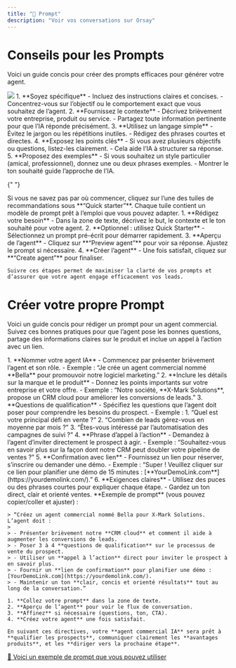 ```yaml
---
title: "📝 Prompt"
description: "Voir vos conversations sur Orsay"
---
```


# Conseils pour les Prompts

Voici un guide concis pour créer des prompts efficaces pour générer votre agent.

<AccordionGroup>
  <Accordion title="💡 Conseils pour rédiger de bons prompts">
    <img style={{ borderRadius: "0.5rem" }} src="/image_prompt/1.png" />
    1. **Soyez spécifique**
       - Incluez des instructions claires et concises.
       - Concentrez-vous sur l’objectif ou le comportement exact que vous souhaitez de l’agent.
    2. **Fournissez le contexte**
       - Décrivez brièvement votre entreprise, produit ou service.
       - Partagez toute information pertinente pour que l’IA réponde précisément.
    3. **Utilisez un langage simple**
       - Évitez le jargon ou les répétitions inutiles.
       - Rédigez des phrases courtes et directes.
    4. **Exposez les points clés**
       - Si vous avez plusieurs objectifs ou questions, listez-les clairement.
       - Cela aide l’IA à structurer sa réponse.
    5. **Proposez des exemples**
       - Si vous souhaitez un style particulier (amical, professionnel), donnez une ou deux phrases exemples.
       - Montrer le ton souhaité guide l’approche de l’IA.
  </Accordion>

{" "}

<Accordion title="🛫 Recommandations Quick Starter">
  Si vous ne savez pas par où commencer, cliquez sur l’une des tuiles de
  recommandations sous **“Quick starter”**. Chaque tuile contient un modèle de
  prompt prêt à l’emploi que vous pouvez adapter.
</Accordion>

  <Accordion title="🤖 Création de votre agent">
    1. **Rédigez votre besoin**
       - Dans la zone de texte, décrivez le but, le contexte et le ton souhaité pour votre agent.
    2. **Optionnel : utilisez Quick Starter**
       - Sélectionnez un prompt pré-écrit pour démarrer rapidement.
    3. **Aperçu de l’agent**
       - Cliquez sur **“Preview agent”** pour voir sa réponse. Ajustez le prompt si nécessaire.
    4. **Créer l’agent**
       - Une fois satisfait, cliquez sur **“Create agent”** pour finaliser.

    Suivre ces étapes permet de maximiser la clarté de vos prompts et d’assurer que votre agent engage efficacement vos leads.

  </Accordion>
</AccordionGroup>

# Créer votre propre Prompt

Voici un guide concis pour rédiger un prompt pour un agent commercial. Suivez ces bonnes pratiques pour que l’agent pose les bonnes questions, partage des informations claires sur le produit et inclue un appel à l’action avec un lien.

<AccordionGroup>
  <Accordion title="💪 Bonnes pratiques pour les prompts d’agent commercial">
    1. **Nommer votre agent IA**
       - Commencez par présenter brièvement l’agent et son rôle.
       - Exemple : “Je crée un agent commercial nommé **Bella** pour promouvoir notre logiciel marketing.”
    2. **Inclure les détails sur la marque et le produit**
       - Donnez les points importants sur votre entreprise et votre offre.
       - Exemple : “Notre société, **X-Mark Solutions**, propose un CRM cloud pour améliorer les conversions de leads.”
    3. **Questions de qualification**
       - Spécifiez les questions que l’agent doit poser pour comprendre les besoins du prospect.
       - Exemple :
         1. “Quel est votre principal défi en vente ?”
         2. “Combien de leads gérez-vous en moyenne par mois ?”
         3. “Êtes-vous intéressé par l’automatisation des campagnes de suivi ?”
    4. **Phrase d’appel à l’action**
       - Demandez à l’agent d’inviter directement le prospect à agir.
       - Exemple : “Souhaitez-vous en savoir plus sur la façon dont notre CRM peut doubler votre pipeline de ventes ?”
    5. **Confirmation avec lien**
       - Fournissez un lien pour réserver, s’inscrire ou demander une démo.
       - Exemple : “Super ! Veuillez cliquer sur ce lien pour planifier une démo de 15 minutes : [**YourDemoLink.com**](https://yourdemolink.com/).”
    6. **Exigences claires**
       - Utilisez des puces ou des phrases courtes pour expliquer chaque étape.
       - Gardez un ton direct, clair et orienté ventes.
  </Accordion>

  <Accordion title="Mettre le tout ensemble">
    **Exemple de prompt** (vous pouvez copier/coller et ajuster) :

    > “Créez un agent commercial nommé Bella pour X-Mark Solutions. L’agent doit :
    >
    > - Présenter brièvement notre **CRM cloud** et comment il aide à augmenter les conversions de leads.
    > - Poser 3 à 4 **questions de qualification** sur le processus de vente du prospect.
    > - Utiliser un **appel à l’action** direct pour inviter le prospect à en savoir plus.
    > - Fournir un **lien de confirmation** pour planifier une démo : [YourDemoLink.com](https://yourdemolink.com/).
    > - Maintenir un ton **clair, concis et orienté résultats** tout au long de la conversation.”

    1. **Collez votre prompt** dans la zone de texte.
    2. **Aperçu de l’agent** pour voir le flux de conversation.
    3. **Affinez** si nécessaire (questions, ton, CTA).
    4. **Créez votre agent** une fois satisfait.

    En suivant ces directives, votre **agent commercial IA** sera prêt à **qualifier les prospects**, communiquer clairement les **avantages produits**, et les **diriger vers la prochaine étape**.

  </Accordion>
</AccordionGroup>

[📝 Voici un exemple de prompt que vous pouvez utiliser](/fr/template_prompt)
